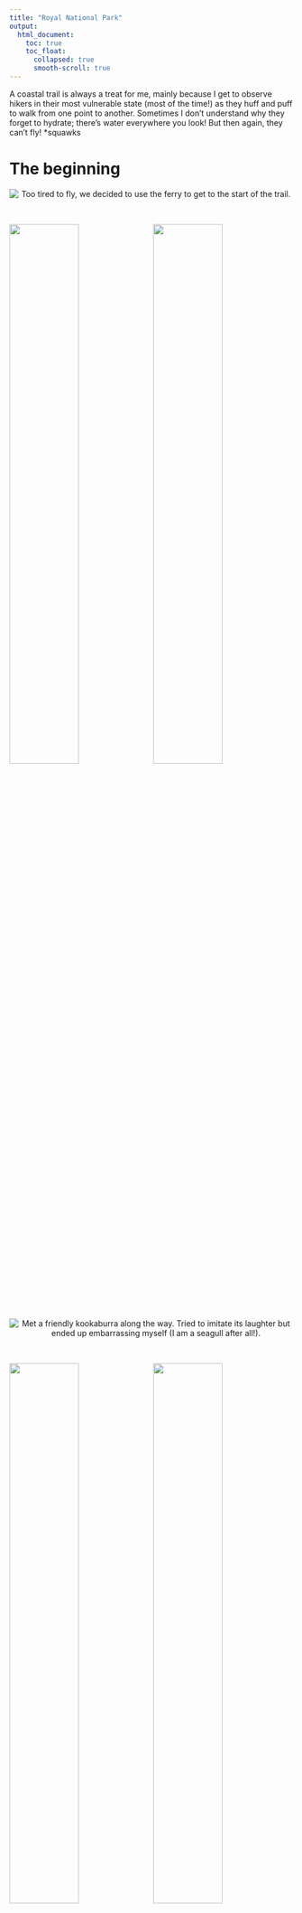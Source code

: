 ---
title: "Royal National Park"
output: 
  html_document:
    toc: true
    toc_float:
      collapsed: true
      smooth-scroll: true
---

<script language="JavaScript" Type="text/javascript">
<!--
function popupMsg(theMsg) {
alert(theMsg);
}
//-->
</script>

A coastal trail is always a treat for me, mainly because I get to observe hikers in their most vulnerable state (most of the time!) as they huff and puff to walk from one point to another. Sometimes I don't understand why they forget to hydrate; there's water everywhere you look! But then again, they can't fly! *squawks

# The beginning

<img src="./pics/rnp/misc-1.jpg" style="float: left; margin-bottom: 0.5em;">

<p align = "center">
Too tired to fly, we decided to use the ferry to get to the start of the trail.
</p>

\

<img src="./pics/rnp/misc-2.jpg" style="float: left; width: 49.5%; margin-right: 1%; margin-bottom: 0.5em;">
<img src="./pics/rnp/misc-3.jpg" style="float: left; width: 49.5%; margin-right: 0%; margin-bottom: 0.5em;">

<img src="./pics/rnp/bird-1.jpg" style="float: left; margin-bottom: 0.5em;">

<p align = "center">
Met a friendly kookaburra along the way. Tried to imitate its laughter but ended up embarrassing myself (I am a seagull after all!).
</p>

\

<img src="./pics/rnp/misc-4.jpg" style="float: left; width: 49.5%; margin-right: 1%; margin-bottom: 0.5em;">
<img src="./pics/rnp/bug-1.jpg" style="float: left; width: 49.5%; margin-right: 0%; margin-bottom: 0.5em;">
<img src="./pics/rnp/flower-2.jpg" style="float: left; width: 49.5%; margin-right: 0%; margin-bottom: 0.5em;">

<p align = "center">
Yummy bird feeders (left); tempting but I was on a diet (top); flowers along the way (above and below).
</p>


<img src="./pics/rnp/flower-3.jpg" style="float: left; width: 49.5%; margin-right: 1%; margin-bottom: 0.5em;">
<img src="./pics/rnp/flower-1.jpg" style="float: left; width: 49.5%; margin-right: 0%; margin-bottom: 0.5em;">

&nbsp;

# Friends along the way

I forgot to mention that some of my closest buds live around this area!

<img src="./pics/rnp/bird-2.jpg" style="float: left; width: 49.5%; margin-right: 1%; margin-bottom: 0.5em;">
<img src="./pics/rnp/bird-3.jpg" style="float: left; width: 49.5%; margin-right: 0%; margin-bottom: 0.5em;">

<p align = "center">
Bumped into my good friend cockatoo, minding their own business.
</p>

\

<img src="./pics/rnp/bird-4.jpg" style="float: left; width: 49.5%; margin-right: 1%; margin-bottom: 0.5em;">
<img src="./pics/rnp/bird-5.jpg" style="float: left; width: 49.5%; margin-right: 0%; margin-bottom: 0.5em;">

<p align = "center">
A New Holland Honeyeater, looking at me suspiciously.
</p>

\

<img src="./pics/rnp/bird-6.jpg" style="float: left; margin-right: 0%; margin-bottom: 0.5em;" onMouseDown="popupMsg('This image is Copyrighted -- Khaizuran Kamarul 2022')">

<p align = "center">
Also met Maggie along the way! Nice to see her thriving here; she can be a bit grumpy sometimes.
</p>

# The trail begins

Ah yes, this is where most humans (and me apparently) begin their journey.




